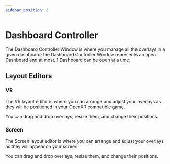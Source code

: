```yaml
---
sidebar_position: 3
---
```


# Dashboard Controller

The Dashboard Controller Window is where you manage all the overlays in a given dashboard; the Dashboard Controller Window
represents an open Dashboard and at most, 1 Dashboard can be open at a time.

## Layout Editors

### VR

The VR layout editor is where you can arrange and adjust your overlays as they will be positioned in your OpenXR compatible game.

You can drag and drop overlays, resize them, and change their positions.

<Screenshot alt="VR Layout Editor" src="/img/screenshots/vrkit-vr-layout-editor.png"/>

### Screen

The Screen layout editor is where you can arrange and adjust your overlays as they will appear on your screen.

You can drag and drop overlays, resize them, and change their positions.

<Screenshot alt="Screen Layout Editor" src="/img/screenshots/vrkit-screen-layout-editor.png"/>
